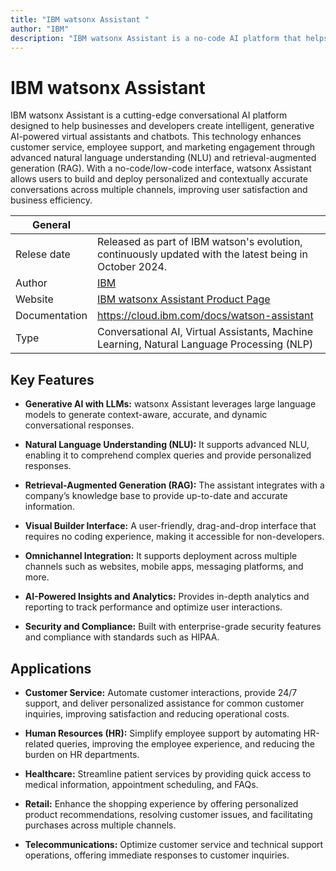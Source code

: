 ```yaml
---
title: "IBM watsonx Assistant "
author: "IBM"
description: "IBM watsonx Assistant is a no-code AI platform that helps businesses create intelligent, generative AI-powered assistants for seamless, multi-channel interactions."
---
```


# IBM watsonx Assistant

IBM watsonx Assistant is a cutting-edge conversational AI platform designed to help businesses and developers create intelligent, generative AI-powered virtual assistants and chatbots. This technology enhances customer service, employee support, and marketing engagement through advanced natural language understanding (NLU) and retrieval-augmented generation (RAG). With a no-code/low-code interface, watsonx Assistant allows users to build and deploy personalized and contextually accurate conversations across multiple channels, improving user satisfaction and business efficiency.

| General     |                                                                  |
| ----------- | ---------------------------------------------------------------- |
| Relese date | Released as part of IBM watson's evolution, continuously updated with the latest being in October 2024.                                                        |
| Author      | [IBM](https://www.ibm.com/uk-en)                                 |
| Website     | [IBM watsonx Assistant Product Page](https://www.ibm.com/products/watsonx-assistant)            |
| Documentation  |  https://cloud.ibm.com/docs/watson-assistant                          |
| Type        | Conversational AI, Virtual Assistants, Machine Learning, Natural Language Processing (NLP)                                                     |


## Key Features
- **Generative AI with LLMs:** watsonx Assistant leverages large language models to generate context-aware, accurate, and dynamic conversational responses.

- **Natural Language Understanding (NLU):** It supports advanced NLU, enabling it to comprehend complex queries and provide personalized responses.

- **Retrieval-Augmented Generation (RAG):** The assistant integrates with a company’s knowledge base to provide up-to-date and accurate information.

- **Visual Builder Interface:** A user-friendly, drag-and-drop interface that requires no coding experience, making it accessible for non-developers.

- **Omnichannel Integration:** It supports deployment across multiple channels such as websites, mobile apps, messaging platforms, and more.

- **AI-Powered Insights and Analytics:** Provides in-depth analytics and reporting to track performance and optimize user interactions.

- **Security and Compliance:** Built with enterprise-grade security features and compliance with standards such as HIPAA​.


## Applications
- **Customer Service:** Automate customer interactions, provide 24/7 support, and deliver personalized assistance for common customer inquiries, improving satisfaction and reducing operational costs.

- **Human Resources (HR):** Simplify employee support by automating HR-related queries, improving the employee experience, and reducing the burden on HR departments.

- **Healthcare:** Streamline patient services by providing quick access to medical information, appointment scheduling, and FAQs.

- **Retail:** Enhance the shopping experience by offering personalized product recommendations, resolving customer issues, and facilitating purchases across multiple channels.

- **Telecommunications:** Optimize customer service and technical support operations, offering immediate responses to customer inquiries.




